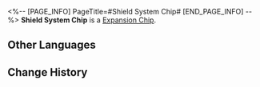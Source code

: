 <%-- [PAGE_INFO]
PageTitle=#Shield System Chip#
[END_PAGE_INFO] --%>
{{Item Infobox
|id          = 250214
|image       = Item Shield System Chip.png
|type        = Expansion Chip
|invCategory = 
|rarity      = 4
|effect      = 
|description = Greatly increases chance to be attacked. Upon entering battle, obtains a Shield.
}}
{{Description|A game item in Aetherium Wars. Aether Spirits will gain a special enhanced ability after equipping it.}}
'''Shield System Chip''' is a [[Expansion Chip]].

==Other Languages==
{{Other Languages
|en   = Shield System Chip
|zhs  = 护盾系统芯片
|zht  = 護盾系統晶片
|ja   = チップ「バリアシステム」
|ko   = 실드 시스템 칩
|es   = Chip de sistema de escudo
|fr   = Puce de système de bouclier
|ru   = Чип щитовой системы
|th   = ชิประบบโล่
|vi   = Chip Hệ Thống Khiên
|de   = Chip: Schildsystem
|id   = Shield System Chip
|pt   = Chip de Sistema de Escudo
}}

==Change History==
{{Change History|1.4}}